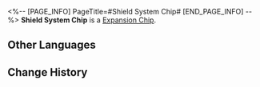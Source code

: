 <%-- [PAGE_INFO]
PageTitle=#Shield System Chip#
[END_PAGE_INFO] --%>
{{Item Infobox
|id          = 250214
|image       = Item Shield System Chip.png
|type        = Expansion Chip
|invCategory = 
|rarity      = 4
|effect      = 
|description = Greatly increases chance to be attacked. Upon entering battle, obtains a Shield.
}}
{{Description|A game item in Aetherium Wars. Aether Spirits will gain a special enhanced ability after equipping it.}}
'''Shield System Chip''' is a [[Expansion Chip]].

==Other Languages==
{{Other Languages
|en   = Shield System Chip
|zhs  = 护盾系统芯片
|zht  = 護盾系統晶片
|ja   = チップ「バリアシステム」
|ko   = 실드 시스템 칩
|es   = Chip de sistema de escudo
|fr   = Puce de système de bouclier
|ru   = Чип щитовой системы
|th   = ชิประบบโล่
|vi   = Chip Hệ Thống Khiên
|de   = Chip: Schildsystem
|id   = Shield System Chip
|pt   = Chip de Sistema de Escudo
}}

==Change History==
{{Change History|1.4}}